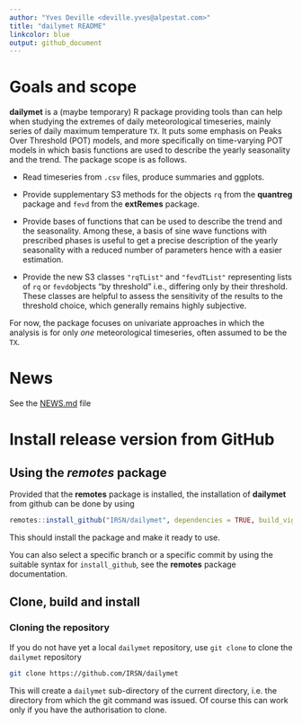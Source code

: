 ```yaml
---
author: "Yves Deville <deville.yves@alpestat.com>"
title: "dailymet README"
linkcolor: blue
output: github_document
---
```



# Goals and scope

**dailymet** is a (maybe temporary) R package providing tools than can
help when studying the extremes of daily meteorological timeseries,
mainly series of daily maximum temperature `TX`. It puts some
emphasis on Peaks Over Threshold (POT) models, and more specifically
on time-varying POT models in which basis functions are used to
describe the yearly seasonality and the trend. The package scope 
is as follows.

- Read timeseries from `.csv` files, produce summaries and ggplots.

- Provide supplementary S3 methods for the objects `rq` from the
  **quantreg** package and `fevd` from the **extRemes** package.
  
- Provide bases of functions that can be used to describe the trend
  and the seasonality. Among these, a basis of sine wave functions
  with prescribed phases is useful to get a precise description of the
  yearly seasonality with a reduced number of parameters hence with a
  easier estimation.
  
- Provide the new S3 classes `"rqTList"` and `"fevdTList"`
  representing lists of `rq` or `fevd`objects "by threshold" i.e.,
  differing only by their threshold. These classes are helpful to
  assess the sensitivity of the results to the threshold choice, which
  generally remains highly subjective.

For now, the package focuses on univariate approaches in which the
analysis is for only *one* meteorological timeseries, often assumed to
be the `TX`.

# News

  See the [NEWS.md](https://github.com/IRSN/dailymet/blob/main/NEWS.md) file
   
# Install release version from GitHub

## Using the *remotes* package

Provided that the **remotes** package is installed, the installation
of **dailymet** from github can be done by using

```r
remotes::install_github("IRSN/dailymet", dependencies = TRUE, build_vignettes = TRUE)
```

This should install the package and make it ready to use.

You can also select a specific branch or a specific commit by using
the suitable syntax for `install_github`, see the **remotes** package
documentation.

## Clone, build and install

### Cloning the repository

If you do not have yet a local `dailymet` repository, use `git clone` to
clone the `dailymet` repository

``` bash
git clone https://github.com/IRSN/dailymet
```

This will create a `dailymet` sub-directory of the current directory,
i.e. the directory from which the git command was issued. Of course
this can work only if you have the authorisation to clone.

